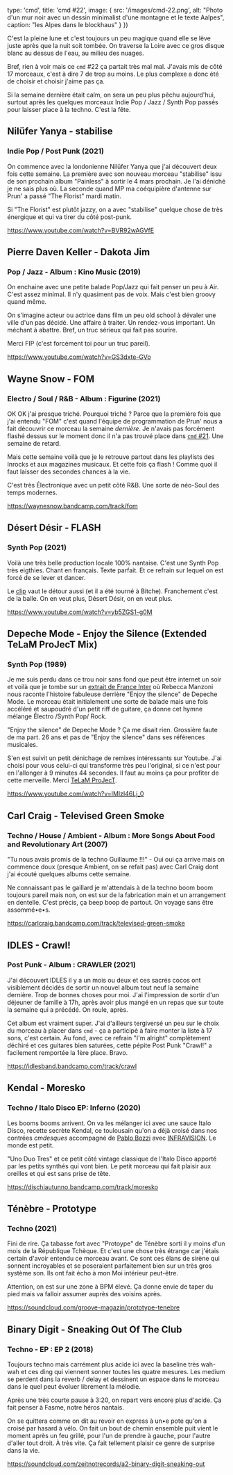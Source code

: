 

  type: 'cmd',
  title: 'cmd #22',
  image: {
    src: '/images/cmd-22.png',
    alt: "Photo d'un mur noir avec un dessin minimalist d'une montagne et le texte Aalpes",
    caption: "les Alpes dans le blockhaus"
  }
}) 

C'est la pleine lune et c'est toujours un peu magique quand elle se lève juste
après que la nuit soit tombée. On traverse la Loire avec ce gros disque blanc au
dessus de l'eau, au milieu des nuages.

Bref, rien à voir mais ce `cmd` #22 ça partait très mal mal. J'avais mis de côté
17 morceaux, c'est à dire 7 de trop au moins. Le plus complexe a donc été de
choisir et choisir j'aime pas ça.

Si la semaine dernière était calm, on sera un peu plus pêchu aujourd'hui,
surtout après les quelques morceaux Indie Pop / Jazz / Synth Pop passés pour
laisser place à la techno. C'est la fête.


## Nilüfer Yanya - stabilise
### Indie Pop / Post Punk (2021)

On commence avec la londonienne Nilüfer Yanya que j'ai découvert deux fois cette
semaine. La première avec son nouveau morceau "stabilise" issu de son prochain
album "Painless" à sortir le 4 mars prochain. Je l'ai déniché je ne sais plus
où. La seconde quand MP ma coéquipière d'antenne sur Prun' a passé "The Florist"
mardi matin.

Si "The Florist" est plutôt jazzy, on a avec "stabilise" quelque chose de très
énergique et qui va tirer du côté post-punk.

https://www.youtube.com/watch?v=BVR92wAGVfE


## Pierre Daven Keller - Dakota Jim
### Pop / Jazz - Album : Kino Music (2019)

On enchaine avec une petite balade Pop/Jazz qui fait penser un peu à Air. C'est
assez minimal. Il n'y quasiment pas de voix. Mais c'est bien groovy quand même.

On s'imagine acteur ou actrice dans film un peu old school à dévaler une ville
d'un pas décidé. Une affaire à traiter. Un rendez-vous important. Un méchant à
abattre. Bref, un truc sérieux qui fait pas sourire.

Merci FIP (c'est forcément toi pour un truc pareil).

https://www.youtube.com/watch?v=GS3dxte-GVo



## Wayne Snow - FOM
### Electro / Soul / R&B - Album : Figurine (2021)

OK OK j'ai presque triché. Pourquoi triché ? Parce que la première fois que j'ai
entendu "FOM" c'est quand l'équipe de programmation de Prun' nous a fait
découvrir ce morceau la semaine *dernière*. Je n'avais pas forcément flashé
dessus sur le moment donc il n'a pas trouvé place dans [`cmd` #21](https://cmd.wuips.com/post/2021-11-12-cmd-21).
Une semaine de retard.

Mais cette semaine voilà que je le retrouve partout dans les playlists des
Inrocks et aux magazines musicaux. Et cette fois ça flash ! Comme quoi il faut
laisser des secondes chances à la vie.

C'est très Électronique avec un petit côté R&B. Une sorte de néo-Soul des temps
modernes.

https://waynesnow.bandcamp.com/track/fom



## Désert Désir - FLASH
### Synth Pop (2021)

Voilà une très belle production locale 100% nantaise. C'est une Synth Pop très
eigthies. Chant en français. Texte parfait. Et ce refrain sur lequel on est
forcé de se lever et dancer.

Le [clip](https://www.youtube.com/watch?v=PaafP_v__B4&feature=youtu.be) vaut le
détour aussi (et il a été tourné à Bitche). Franchement c'est de la balle. On en
veut plus, Désert Désir, on en veut plus.

https://www.youtube.com/watch?v=yb5ZGS1-g0M



## Depeche Mode - Enjoy the Silence (Extended TeLaM ProJecT Mix)
### Synth Pop (1989)

Je me suis perdu dans ce trou noir sans fond que peut être internet un soir et
voilà que je tombe sur un [extrait de France
Inter](https://www.franceinter.fr/emissions/tubes-n-co/tub-n-co-du-vendredi-12-novembre-2021)
où Rebecca Manzoni nous raconte l'histoire fabuleuse derrière "Enjoy the
silence" de Depeche Mode. Le morceau était initialement une sorte de balade mais
une fois accéléré et saupoudré d'un petit riff de guitare, ça donne cet hymne
mélange Électro /Synth Pop/ Rock.

"Enjoy the silence" de Depeche Mode ? Ça me disait rien. Grossière faute de ma
part. 26 ans et pas de "Enjoy the silence" dans ses références musicales.

S'en est suivit un petit dénichage de remixes intéressants sur Youtube. J'ai
choisi pour vous celui-ci qui transforme très peu l'original, si ce n'est pour
en l'allonger à 9 minutes 44 secondes. Il faut au moins ça pour profiter de
cette merveille. Merci [TeLaM ProJecT](https://www.facebook.com/TeLaMProJecT/).

https://www.youtube.com/watch?v=IMlzI46Lj_0



## Carl Craig - Televised Green Smoke
### Techno / House / Ambient - Album : More Songs About Food and Revolutionary Art (2007)

"Tu nous avais promis de la techno Guillaume !!!" - Oui oui ça arrive mais on
commence doux (presque Ambient, on se refait pas) avec Carl Craig dont j'ai
écouté quelques albums cette semaine.

Ne connaissant pas le gaillard je m'attendais à de la techno boom boom toujours
pareil mais non, on est sur de la fabrication main et un arrangement en
dentelle. C'est précis, ça beep boop de partout. On  voyage sans être
assommé•e•s.

https://carlcraig.bandcamp.com/track/televised-green-smoke



## IDLES - Crawl!
### Post Punk - Album : CRAWLER (2021)

J'ai découvert IDLES il y a un mois ou deux et ces sacrés cocos ont visiblement
décidés de sortir un nouvel album tout neuf la semaine dernière. Trop de bonnes
choses pour moi. J'ai l'impression de sortir d'un déjeuner de famille à 17h,
après avoir plus mangé en un repas que sur toute la semaine qui a précédé. On
roule, après.

Cet album est vraiment super. J'ai d'ailleurs tergiversé un peu sur le choix du
morceau à placer dans `cmd` - ça a participé à faire monter la liste à 17 sons,
c'est certain. Au fond, avec ce refrain "I'm alright" complètement déchiré et
ces guitares bien saturées,  cette pépite Post Punk "Crawl!" a facilement
remportée la 1ère place. Bravo.

https://idlesband.bandcamp.com/track/crawl



## Kendal - Moresko
### Techno / Italo Disco EP: Inferno (2020)

Les booms booms arrivent. On va les mélanger ici avec une sauce Italo Disco,
recette secrète Kendal, ce toulousain qu'on a déjà croisé dans nos contrées
_cmdesques_  accompagné de [Pablo
Bozzi](https://cmd.wuips.com/post/2021-09-03-cmd-11) avec
[INFRAVISION](https://cmd.wuips.com/post/2021-08-20-cmd-9). Le monde est petit.

"Uno Duo Tres" et ce petit côté vintage classique de l'Italo Disco apporté par
les petits synthés qui vont bien. Le petit morceau qui fait plaisir aux oreilles
et qui est sans prise de tête.

https://dischiautunno.bandcamp.com/track/moresko



## Ténèbre - Prototype
### Techno (2021)

Fini de rire. Ça tabasse fort avec "Protoype" de Ténèbre sorti il y moins d'un
mois de la République Tchèque. Et c'est une chose très étrange car j'étais
certain d'avoir entendu ce morceau avant. Ce sont ces élans de sirène qui
sonnent incroyables et se poseraient parfaitement bien sur un très gros
système son. Ils ont fait écho à mon Moi intérieur peut-être.

Attention, on est sur une zone à BPM élevé. Ça donne envie de taper du pied mais
va falloir assumer auprès des voisins après.

https://soundcloud.com/groove-magazin/prototype-tenebre



## Binary Digit - Sneaking Out Of The Club
### Techno - EP : EP 2 (2018)

Toujours techno mais carrément plus acide ici avec la baseline très wah-wah et
ces ding qui viennent sonner toutes les quatre mesures. Les medium se perdent
dans la reverb / delay et dessinent un espace dans le morceau dans le quel peut
évoluer librement la mélodie.

Après une très courte pause à 3:20, on repart vers encore plus d'acide. Ça fait
penser à Fasme, notre héros nantais.

On se quittera comme on dit au revoir en express à un•e pote qu'on a croisé par
hasard à vélo. On fait un bout de chemin ensemble puit vient le moment après un
feu grillé, pour l'un de prendre à gauche, pour l'autre d'aller tout droit. À
très vite. Ça fait tellement plaisir ce genre de surprise dans la vie.

https://soundcloud.com/zeitnotrecords/a2-binary-digit-sneaking-out



